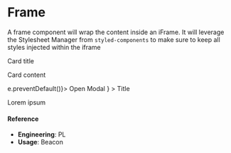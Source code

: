 
<Meta title="Utilities/DOM/Frame" component={Frame} />

# Frame

A frame component will wrap the content inside an iFrame. It will leverage the Stylesheet Manager from `styled-components` to make sure to keep all styles injected within the iframe

<Canvas>
  <Story name="default">
    <Frame style={{ border: 0, height: '500px' }}>
      <HSDS.Provider>
        <Card>
          <Heading>Card title</Heading>
          <p>
            <Text>Card content</Text>
          </p>
          <div>
            <Modal
              trigger={
                <Button theme="blue" onClick={e => e.preventDefault()}>
                  Open Modal
                </Button>
              }
            >
              <Modal.Body>
                <Heading>Title</Heading>
                <p>Lorem ipsum</p>
              </Modal.Body>
            </Modal>
          </div>
        </Card>
      </HSDS.Provider>
    </Frame>
  </Story>
</Canvas>

#### Reference

- **Engineering**: PL
- **Usage**: Beacon
